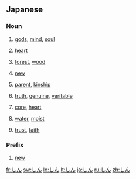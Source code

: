 ==Japanese==

===Noun===
{{ja-noun}}
# {{ja-def|神}} [[gods]], [[mind]], [[soul]]
# {{ja-def|心}} [[heart]]
# {{ja-def|森}} [[forest]], [[wood]]
# {{ja-def|新}} [[new]]
# {{ja-def|親}} [[parent]], [[kinship]]
# {{ja-def|真}} [[truth]], [[genuine]], [[veritable]]
# {{ja-def|芯}} [[core]], [[heart]]
# {{ja-def|津}} [[water]], [[moist]]
# {{ja-def|信}} [[trust]], [[faith]]

===Prefix===
{{ja-pos|prefix}}
# {{ja-def|新}} [[new]]

[[fr:しん]]
[[sw:しん]]
[[lo:しん]]
[[lt:しん]]
[[ja:しん]]
[[ru:しん]]
[[zh:しん]]